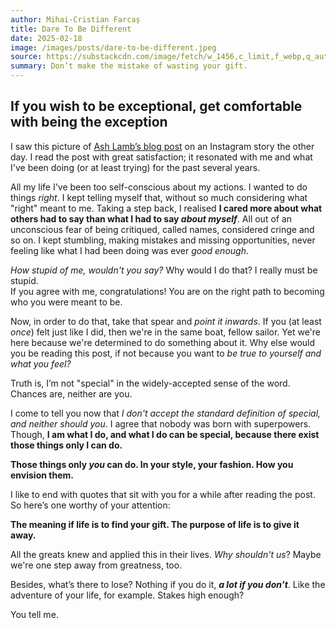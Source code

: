 ```yaml
---
author: Mihai-Cristian Farcaș
title: Dare To Be Different
date: 2025-02-18
image: /images/posts/dare-to-be-different.jpeg
source: https://substackcdn.com/image/fetch/w_1456,c_limit,f_webp,q_auto:good,fl_progressive:steep/https%3A%2F%2Fsubstack-post-media.s3.amazonaws.com%2Fpublic%2Fimages%2F5749af45-f34a-460c-aca4-d7a49766b6fb_2000x2000.jpeg
summary: Don’t make the mistake of wasting your gift.
---
```


## If you wish to be exceptional, get comfortable with being the exception

I saw this picture of [Ash Lamb’s blog post](https://letter.visualgrowth.com/p/cringe) on an Instagram story the other day. I read the post with great satisfaction; it resonated with me and what I've been doing (or at least trying) for the past several years.

All my life I've been too self-conscious about my actions. I wanted to do things _right_. I kept telling myself that, without so much considering what "right" meant to me. Taking a step back, I realised **I cared more about what others had to say than what I had to say _about myself_**. All out of an unconscious fear of being critiqued, called names, considered cringe and so on. I kept stumbling, making mistakes and missing opportunities, never feeling like what I had been doing was ever _good enough_.

_How stupid of me, wouldn't you say?_ Why would I do that? I really must be stupid.\
If you agree with me, congratulations! You are on the right path to becoming who you were meant to be.

Now, in order to do that, take that spear and _point it inwards_. If you (at least _once_) felt just like I did, then we're in the same boat, fellow sailor. Yet we're here because we're determined to do something about it. Why else would you be reading this post, if not because you want to _be true to yourself and what you feel?_

Truth is, I’m not "special" in the widely-accepted sense of the word. Chances are, neither are you.

I come to tell you now that _I don't accept the standard definition of special, and neither should you_. I agree that nobody was born with superpowers. Though, **I am what I do, and what I do can be special, because there exist those things only I can do.**

**Those things only _you_ can do. In your style, your fashion. How you envision them.**

I like to end with quotes that sit with you for a while after reading the post. So here’s one worthy of your attention:

<Quote author='Pablo Picasso'>**The meaning if life is to find your gift. The purpose of life is to give it away.**</Quote>

All the greats knew and applied this in their lives. _Why shouldn't us_? Maybe we're one step away from greatness, too.

Besides, what’s there to lose? Nothing if you do it, _**a lot if you don’t**_. Like the adventure of your life, for example. Stakes high enough?

You tell me.

<ContentFooter />

